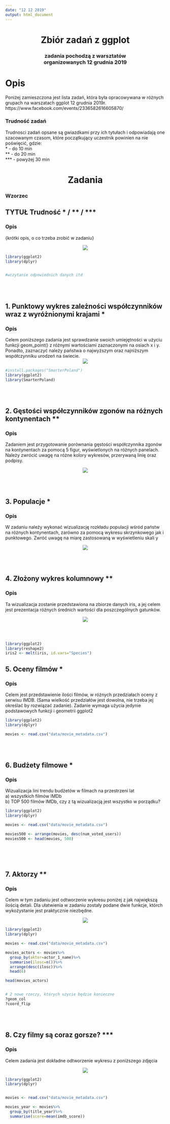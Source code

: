 ```yaml
---
date: "12 12 2019"
output: html_document
---
```


<center> <h1>Zbiór zadań z ggplot</h1> </center>
<center> <h3>zadania pochodzą z warsztatów <br /> organizowanych 12 grudnia 2019</h3> </center>


# Opis
Poniżej zamieszczona jest lista zadań, która była opracowywana w różnych grupach na warszatach ggplot 12 grudnia 2019r. https://www.facebook.com/events/2336582616605870/

### Trudność zadań

Trudnosci zadań opsane są gwiazdkami przy ich tytułach i odpowiadają one szacowanym czasom, które początkujący uczestnik powinien na nie poświęcić, gdzie:
<br />
* - do 10 min<br />
**  - do 20 min<br />
*** - powyżej 30 min<br />


<center>
<h1>Zadania</h1> 
</center>


### Wzorzec

## TYTUŁ Trudność * / ** / *** 
### Opis 
{krótki opis, o co trzeba zrobić w zadaniu}

<center>
![](img/g3_styl_2.png)
</center>
```r
library(ggplot2)
library(dplyr)


#wczytanie odpowiednich danych itd

```
<br /> <br /> 

## 1. Punktowy wykres zależności współczynników wraz z wyróżnionymi krajami *

### Opis 
Celem poniższego zadania jest sprawdzanie swoich umiejętności w użyciu funkcji geom_point() z różnymi wartościami zaznaczonymi na osiach x i y. Ponadto, zaznaczyć należy państwa o najwyższym oraz najniższym współczynniku urodzeń na świecie.
<center>
![](img/exercise_1.png)
</center>
```r
#install.packages("SmarterPoland")
library(ggplot2)
library(SmarterPoland)

```
<br /> <br /> 

## 2. Gęstości współczynników zgonów na różnych kontynentach **

### Opis 
Zadaniem jest przygotowanie porównania gęstości współczynnika zgonów na kontynentach za pomocą 5 figur, wyświetlonych na różnych panelach. Należy zwrócić uwagę na różne kolory wykresów, przerywaną linię oraz podpisy.

<center>
![](img/exercise_2.png)
</center>

<br /> <br /> 

## 3. Populacje *

### Opis
W zadaniu należy wykonać wizualizację rozkładu populacji wśród państw na różnych kontynentach, zarówno za pomocą wykresu skrzynkowego jak i punktowego. Zwróć uwagę na miarę zastosowaną w wyświetleniu skali y

<center>
![](img/exercise_3.png)
</center>

<br /> <br /> 

## 4. Złożony wykres kolumnowy **

### Opis
Ta wizualizacja zostanie przedstawiona na zbiorze danych iris, a jej celem jest prezentacja różnych średnich wartości dla poszczególnych gatunków. 



<center>
![](img/exercise_4.png)
</center>

<br /> <br /> 

```r
library(ggplot2)
library(reshape2)
iris2 <- melt(iris, id.vars="Species")

```

## 5. Oceny filmów * 

### Opis 
Celem jest przedstawienie ilości filmów, w różnych przedziałach oceny z serwisu IMDB.
(Sama wielkość przedziałów jest dowolna, nie trzeba jej określać by rozwiązać zadanie).
Zadanie wymaga użycia jedynie podstawowych funkcji i geometrii ggplot2

```r
library(ggplot2)
library(dplyr)

movies <- read.csv("data/movie_metadata.csv")


```
<br /> <br /> 

## 6. Budżety filmowe * 

### Opis 
Wizualizacja lini trendu budżetów w filmach na przestrzeni lat<br />
a) wszystkich filmów IMDb<br />
b) TOP 500 filmów IMDb, czy z tą wizualizacją jest wszystko w porządku? <br />

```r
library(ggplot2)
library(dplyr)

movies <- read.csv("data/movie_metadata.csv")

movies500 <- arrange(movies, desc(num_voted_users))
movies500 <- head(movies, 500)



```
<br /> <br /> 

## 7. Aktorzy ** 

### Opis 
Celem w tym zadaniu jest odtworzenie wykresu poniżej z jak największą ilością detali. 
Dla ułatwienia w zadaniu zostały podane dwie funkcje, którch wykożystanie jest praktycznie niezbędne.

<center>
![](img/g3_styl_2.png)
</center>
```r
library(ggplot2)
library(dplyr)

movies <- read.csv("data/movie_metadata.csv")

movies_actors <- movies%>%
  group_by(aktor=actor_1_name)%>%
  summarise(ilosc=n())%>%
  arrange(desc(ilosc))%>%
  head(6)

head(movies_actors)


# 2 nowe rzeczy, których użycie będzie konieczne
?geom_col
?coord_flip
```
<br /> <br /> 

## 8. Czy filmy są coraz gorsze? *** 

### Opis 
Celem zadania jest dokładne odtworzenie wykresu z poniższego zdjęcia

<center>
![](img/g3_styl_1.png)
</center>
```r
library(ggplot2)
library(dplyr)


movies <- read.csv("data/movie_metadata.csv")

movies_year <- movies%>%
  group_by(title_year)%>%
  summarise(score=mean(imdb_score))



```
<br /> <br /> 

